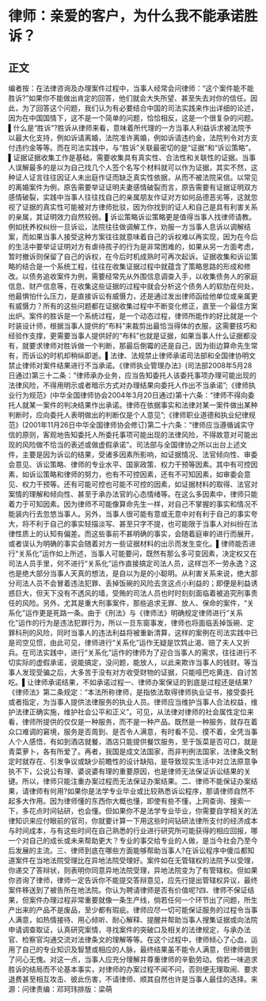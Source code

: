 # 律师：亲爱的客户，为什么我不能承诺胜诉？
## 正文
编者按：在法律咨询及办理案件过程中，当事人经常会问律师：“这个案件能不能胜诉?”如果你不能做出肯定的回答，他们就会大失所望、甚至失去对你的信任。因此，为了回答这个问题，我们认为有必要结合中国的司法实践来作出详细的论述，因为在中国国情下，这不是一个简单的问题，恰恰相反，这是一个很复杂的问题。▌什么是“胜诉”?胜诉从律师来看，意味着所代理的一方当事人利益诉求被法院予以最大化支持，例如诉请离婚，法院准许离婚，例如诉请违约金，法院判令对方支付违约金等等。而在司法实践中，与“胜诉”关联最密切的是“证据“和“诉讼策略”。▌证据证据收集工作是基础，需要收集具有真实性、合法性和关联性的证据。当事人误解最多的是以为自己找几个人签个名写个材料就可以作为证据，其实不然，这种证人证言往往因证人未出庭作证而缺乏真实性依据，从而不被法院采信。以常见的离婚案件为例，原告需要举证证明夫妻感情破裂而言，原告需要有证据证明双方感情破裂，实践中当事人往往找自己的亲属朋友作证对方如何品德恶劣等，这就忽视了证据的真实性可能被对方律师批驳，因为你找到的证人和自己是具有利害关系的亲属，其证明效力自然较弱。▌诉讼策略诉讼策略更是值得当事人找律师请教。例如抚养权纠纷一旦诉讼，法院往往做调解工作，劝服一方当事人息诉以调解结案，而如果当事人接受这种方案往往就意味着自己的诉权难以再实现，因为在今后的生活中要举证证明对方有虐待孩子的行为是非常困难的，如果从另一方面考虑，暂时撤诉则保留了自己的诉权，在今后时机成熟时可再次起诉。证据收集和诉讼策略的结合是一个系统工程，往往在收集证据过程中就蕴含了策略思路的形成和修改。以债务追收案件为例，需要经常先从外围信息调查入手，以收集债务人的家庭信息、财产信息等，在收集这些证据的过程中就会分析这个债务人的软肋在何处，他最惧怕什么压力，是直接诉讼有威慑力，还是通过发出律师函给他单位或亲属更有威慑力？所有的这些问题都在证据收集过程中不断变化修正，直至一个最佳方案出炉。案件的胜诉是一个系统过程，是一个动态过程，律师所能作的好比就是一个时装设计师，根据当事人提供的“布料”来裁剪出最恰当得体的衣服，这需要技巧和经验作支撑，更需要当事人提供好的“布料”也就是证据，如果当事人什么证据都没有，就要求律师对胜诉做一个判断，那最后倒霉的还是自己，因为街边算命先生常有，而诉讼的时机却稍纵即逝。▌法律、法规禁止律师承诺司法部和全国律协明文禁止律师对案件结果进行不当承诺。《律师执业管理办法》(司法部2008年5月28日通过)第三十二条：“律师承办业务，应当告知委托人该委托事项办理可能出现的法律风险，不得用明示或者暗示方式对办理结果向委托人作出不当承诺”;《律师执业行为规范》(中华全国律师协会2004年3月20日通过)第十六条：“律师不得向委托人就某一案件的判决结果作出承诺。律师在依据事实和法律对某一案件做出某种判断时，应向委托人表明做出的判断仅是个人意见”;《律师职业道德和执业纪律规范》(2001年11月26日中华全国律师协会修订)第二十六条：“律师应当遵循诚实守信的原则，客观地告知委托人所委托事项可能出现的法律风险，不得故意对可能出现的风险做不恰当的表述或做虚假承诺”。司法部与全国律协之所以出台上述文件，主要是因为诉讼的结果，受诸多因素所影响，如证据情况、法官倾向性、审委会意见、诉讼策略、律师的专业水平、国家政策、权力干预等因素。其中有可控因素，如诉讼策略和律师的努力，也有不可控因素，还有不可知因素，如审委会意见、权力干预等。还有可能可控也可能不可控的因素，如证据材料的取得、法官对案情的理解和倾向性、甚至于承办法官的心态情绪等。在这么多因素中，律师只能着力于可知因素。因为律师不可能像算命先生一样，对自己不掌握的事实和情况不能装内行去忽悠当事人。另外，当事人很可能有意或无意中对有利于自己的事实夸大，将不利于自己的事实轻描淡写、甚至只字不提，也可能限于当事人对纠纷在法律性质上的认知有偏差。而这些事前不甚明确的事实，会随着庭审的进行而展开，或者误认为明确的事实会随着对方一些证据材料的出示而发生变化。▌律师能否进行“关系化”运作如上所述，当事人可能要问，既然有那么多可变因素，决定权又在司法人员手里，何不进行“关系化”运作直接搞定司法人员，这样岂不一劳永逸？这也是绝大部分当事人天真的想法，是自以为是的小聪明。从利害关系来说，绝大部分司法人员不会冒着违法犯罪、丢掉饭碗的风险去贪这点小利益的；即便是利益诱惑巨大，但天下没有不透风的墙，受贿的司法人员也时时刻刻面临着被追究刑事责任的风险。另外，尤其是重大刑事案件，那些追求无罪、放人、保命的案件，“关系化”运作更是死路一条。由于《刑法》与《律师法》明确规定律师进行“关系化”运作的行为是违法犯罪行为，所以一旦东窗事发，律师也将面临丢掉饭碗、定罪科刑的风险，同时当事人的违法利益将被重新清算，这样的案例在司法实践中已是司空见惯，由此可见，律师进行“关系化”运作无疑是饮鸩止渴、赔了夫人又折兵。在司法实践中，进行“关系化”运作的律师为了迎合当事人的需求，往往进行不切实际的虚假承诺，说能搞定，没问题，能放人，以此来欺诈当事人的钱财。等当事人发现受骗之后，大多苦于没有对方收受财物的证据，只能哑巴吃黄连、自讨苦吃。▌让律师承诺结果，不如承诺过程一、律师办案保证的到底是过程还是结果?《律师法》第二条规定：“本法所称律师，是指依法取得律师执业证书，接受委托或者指定，为当事人提供法律服务的执业人员。律师应当维护当事人合法权益，维护法律正确实施，维护社会公平和正义”。可见，从法律对律师的社会属性定位来看，律师所提供的仅仅是一种服务，而不是一种产品。既然是一种服务，就存在着众口难调的窘境，服务是否周到、是否令人满意，有时看不见、摸不着，全凭当事人个人感悟，有如到酒店就餐，酒店只能提供餐饮服务，至于饭菜是否可口，就是青菜萝卜，各有所爱了。再者，我国是成文法国家，而非判例法国家，法律条文制定时就存在、引发争议或缺少前瞻性的设计缺陷，是导致现实生活中对立法原意争执不下，公说公有理、婆说婆有理的重要原因，也是律师无法保证诉讼结果的关键。所以，律师只能注重办案过程而无法保证办案结果。二、律师不能保证办案结果，请律师有何用?如果你是法学专业毕业或比较熟悉诉讼程序，那请律师自然不起多大作用。因为律师懂的东西你大概也懂，即使有些不懂，上网查询、搜索一下，多花点时间钻研，也会懂。但如果你不是法学专业毕业，你需要自学相关的法律知识来应付眼前的官司，你就要计算一下用这些时间钻研法律所支付的经济成本与时间成本，与有这些时间在自己熟悉的行业进行研究所可能获得的相应回报，哪一个对自己的成长或未来帮助更大？专业的事交给专业的人做，是当今社会乃至今后发展的主流。三、律师到底在哪些方面能够帮助当事人?在诉讼程序中傻瓜都知道案件在当地法院受理比在异地法院受理好。案件如在无管辖权的法院予以受理，你递交了答辩状，则表明你同意异地法院受理，异地法院变为了有管辖权。但如果你咨询了律师，律师一定告诉你不能提交答辩意见，应先行提出管辖权异议，最终案件移送到了被告所在地法院。你认为聘请律师是否有价值呢?四、律师不保证结果，但案件办理过程非常重要就像一条生产线，倘若任何一个环节出了问题，所生产出来的产品不是废品，至少都有瑕疵。律师应尽一切可能保证服务的过程令当事人满意，如热情接待、用心倾听、耐心解释、提醒并帮助当事人搜集证据或向法院申请调查取证，认真研究案情，寻找案件的突破口及相关的法律规定，与承办法官、检察官沟通交流对法律条文的理解等等。在这个过程中，律师倾心了心血，运用了自己的专业知识及智慧或相应的人脉，最终结果虽不能令人满意，但律师做到了问心无愧。对这一点，当事人应充分理解并尊重律师的辛勤劳动。倘若一味追求胜诉的结局而不论基本事实，对律师的办案过程不闻不问，否则便无理取闹、要求退费甚至相互攻击、彼此伤害，不请律师、顺其自然也许是当事人最佳的选择。来源：问律责编：邓珂玮排版：梁萌